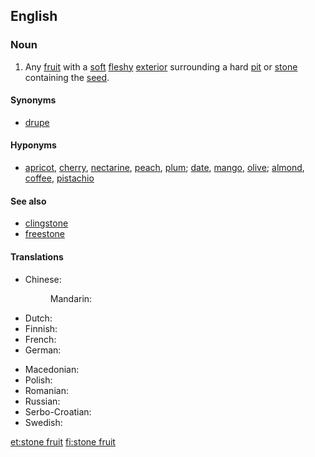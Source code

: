 {{wikipedia|Drupe}}
==English==

===Noun===
{{en-noun|head=[[stone]] [[fruit]]}}

# Any [[fruit]] with a [[soft]] [[fleshy]] [[exterior]] surrounding a hard [[pit]] or [[stone]] containing the [[seed]].

====Synonyms====
* [[drupe]]

====Hyponyms====
* [[apricot]], [[cherry]], [[nectarine]], [[peach]], [[plum]]; [[date]], [[mango]], [[olive]]; [[almond]], [[coffee]], [[pistachio]]

====See also====
* [[clingstone]]
* [[freestone]]

====Translations====
{{trans-top|fruit with soft flesh and a hard pit}}
* Chinese:
*: Mandarin: {{t+|cmn|核果|tr=héguǒ|sc=Hani}}
* Dutch: {{t+|nl|steenvrucht|f}}
* Finnish: {{t+|fi|luumarja}}
* French: {{t+|fr|drupe|f}}
* German: {{t+|de|Steinfrucht|f}}
{{trans-mid}}
* Macedonian: {{t|mk|јаткесто овошје|n|tr=játkesto óvošje|sc=Cyrl}}
* Polish: {{t|pl|pestkowiec|m}}
* Romanian: {{t+|ro|drupă|f}}
* Russian: {{t+|ru|костянка|f|tr=kostjánka|sc=Cyrl}}
* Serbo-Croatian: {{t|sh|koštunica}}
* Swedish: {{t+|sv|stenfrukt|c}}
{{trans-bottom}}

[[et:stone fruit]]
[[fi:stone fruit]]